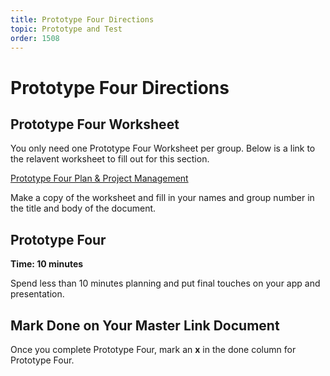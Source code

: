 ```yaml
---
title: Prototype Four Directions
topic: Prototype and Test
order: 1508
---
```


# Prototype Four Directions

## Prototype Four Worksheet

You only need one Prototype Four Worksheet per group. Below is a link to the relavent worksheet to fill out for this section.

<a href='https://docs.google.com/document/d/1G1774j6UFgdjtmlJqUINB3BzDwrTTNlFBhC1oxSEj18/copy' target='_blank' class="mdxLink">
    Prototype Four Plan & Project Management
</a>

Make a copy of the worksheet and fill in your names and group number in the title and body of the document.

## Prototype Four

**Time: 10 minutes**

Spend less than 10 minutes planning and put final touches on your app and presentation.

## Mark Done on Your Master Link Document

Once you complete Prototype Four, mark an **x** in the done column for Prototype Four.